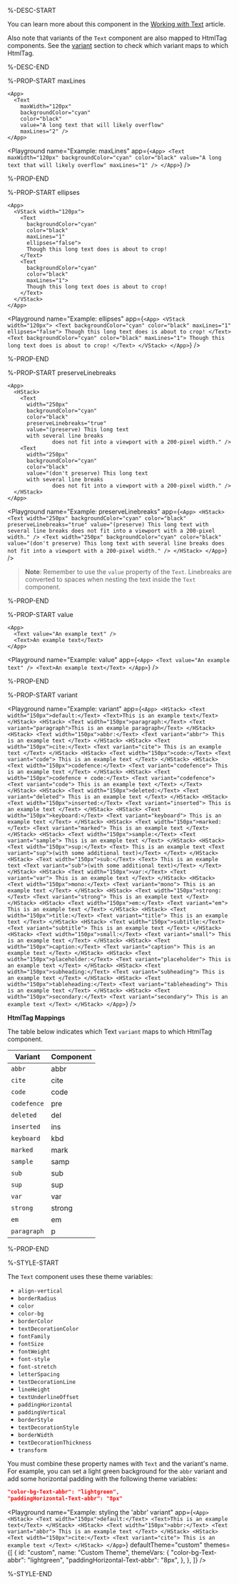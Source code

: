 %-DESC-START

You can learn more about this component in the [Working with Text](/learning/using-components/text) article.

Also note that variants of the `Text` component are also mapped to HtmlTag components.
See the [variant](#variant) section to check which variant maps to which HtmlTag.

%-DESC-END

%-PROP-START maxLines

```ueml copy
<App>
  <Text
    maxWidth="120px"
    backgroundColor="cyan"
    color="black"
    value="A long text that will likely overflow"
    maxLines="2" />
</App>
```

<Playground
  name="Example: maxLines"
  app={`
  <App>
    <Text
      maxWidth="120px"
      backgroundColor="cyan"
      color="black"
      value="A long text that will likely overflow"
      maxLines="1" />
  </App>
  `}
/>

%-PROP-END

%-PROP-START ellipses

```ueml copy /ellipses="false"/
<App>
  <VStack width="120px">
    <Text
      backgroundColor="cyan"
      color="black"
      maxLines="1"
      ellipses="false">
      Though this long text does is about to crop!
    </Text>
    <Text
      backgroundColor="cyan"
      color="black"
      maxLines="1">
      Though this long text does is about to crop!
    </Text>
  </VStack>
</App>
```

<Playground
  name="Example: ellipses"
  app={`
  <App>
    <VStack width="120px">
      <Text
        backgroundColor="cyan"
        color="black"
        maxLines="1"
        ellipses="false">
        Though this long text does is about to crop!
      </Text>
      <Text
        backgroundColor="cyan"
        color="black"
        maxLines="1">
        Though this long text does is about to crop!
      </Text>
    </VStack>
  </App>
  `}
/>

%-PROP-END

%-PROP-START preserveLinebreaks

```ueml copy {7}
<App>
  <HStack>
    <Text
      width="250px"
      backgroundColor="cyan"
      color="black"
      preserveLinebreaks="true"
      value="(preserve) This long text
      with several line breaks
              does not fit into a viewport with a 200-pixel width." />
    <Text
      width="250px"
      backgroundColor="cyan"
      color="black"
      value="(don't preserve) This long text
      with several line breaks
              does not fit into a viewport with a 200-pixel width." />
  </HStack>
</App>
```

<Playground
  name="Example: preserveLinebreaks"
  app={`
  <App>
    <HStack>
      <Text
        width="250px"
        backgroundColor="cyan"
        color="black"
        preserveLinebreaks="true"
        value="(preserve) This long text
        with several line breaks
                does not fit into a viewport with a 200-pixel width." />
      <Text
        width="250px"
        backgroundColor="cyan"
        color="black"
        value="(don't preserve) This long text
        with several line breaks
                does not fit into a viewport with a 200-pixel width." />
    </HStack>
  </App>
  `}
/>

> **Note**: Remember to use the `value` property of the `Text`.
> Linebreaks are converted to spaces when nesting the text inside the `Text` component.

%-PROP-END

%-PROP-START value

```ueml copy
<App>
  <Text value="An example text" />
  <Text>An example text</Text>
</App>
```

<Playground
  name="Example: value"
  app={`
  <App>
    <Text value="An example text" />
    <Text>An example text</Text>
  </App>
  `}
/>

%-PROP-END

%-PROP-START variant

<Playground
  name="Example: variant"
  app={`
    <App>
      <HStack>
        <Text width="150px">default:</Text>
        <Text>This is an example text</Text>
      </HStack>
      <HStack>
        <Text width="150px">paragraph:</Text>
        <Text variant="paragraph">This is an example paragraph</Text>
      </HStack>
      <HStack>
        <Text width="150px">abbr:</Text>
        <Text variant="abbr">
          This is an example text
        </Text>
      </HStack>
      <HStack>
        <Text width="150px">cite:</Text>
        <Text variant="cite">
          This is an example text
        </Text>
      </HStack>
      <HStack>
        <Text width="150px">code:</Text>
        <Text variant="code">
          This is an example text
        </Text>
      </HStack>
      <HStack>
        <Text width="150px">codefence:</Text>
        <Text variant="codefence">
          This is an example text
        </Text>
      </HStack>
      <HStack>
        <Text width="150px">codefence + code:</Text>
        <Text variant="codefence">
          <Text variant="code">
            This is an example text
          </Text>
        </Text>
      </HStack>
      <HStack>
        <Text width="150px">deleted:</Text>
        <Text variant="deleted">
          This is an example text
        </Text>
      </HStack>
      <HStack>
        <Text width="150px">inserted:</Text>
        <Text variant="inserted">
          This is an example text
        </Text>
      </HStack>
      <HStack>
        <Text width="150px">keyboard:</Text>
        <Text variant="keyboard">
          This is an example text
        </Text>
      </HStack>
      <HStack>
        <Text width="150px">marked:</Text>
        <Text variant="marked">
          This is an example text
        </Text>
      </HStack>
      <HStack>
        <Text width="150px">sample:</Text>
        <Text variant="sample">
          This is an example text
        </Text>
      </HStack>
      <HStack>
        <Text width="150px">sup:</Text>
        <Text>
          This is an example text
          <Text variant="sup">(with some additional text)</Text>
        </Text>
      </HStack>
      <HStack>
        <Text width="150px">sub:</Text>
        <Text>
          This is an example text
          <Text variant="sub">(with some additional text)</Text>
        </Text>
      </HStack>
      <HStack>
        <Text width="150px">var:</Text>
        <Text variant="var">
          This is an example text
        </Text>
      </HStack>
      <HStack>
        <Text width="150px">mono:</Text>
        <Text variant="mono">
          This is an example text
        </Text>
      </HStack>
      <HStack>
        <Text width="150px">strong:</Text>
        <Text variant="strong">
          This is an example text
        </Text>
      </HStack>
      <HStack>
        <Text width="150px">em:</Text>
        <Text variant="em">
          This is an example text
        </Text>
      </HStack>
      <HStack>
        <Text width="150px">title:</Text>
        <Text variant="title">
          This is an example text
        </Text>
      </HStack>
      <HStack>
        <Text width="150px">subtitle:</Text>
        <Text variant="subtitle">
          This is an example text
        </Text>
      </HStack>
      <HStack>
        <Text width="150px">small:</Text>
        <Text variant="small">
          This is an example text
        </Text>
      </HStack>
      <HStack>
        <Text width="150px">caption:</Text>
        <Text variant="caption">
          This is an example text
        </Text>
      </HStack>
      <HStack>
        <Text width="150px">placeholder:</Text>
        <Text variant="placeholder">
          This is an example text
        </Text>
      </HStack>
      <HStack>
        <Text width="150px">subheading:</Text>
        <Text variant="subheading">
          This is an example text
        </Text>
      </HStack>
      <HStack>
        <Text width="150px">tableheading:</Text>
        <Text variant="tableheading">
          This is an example text
        </Text>
      </HStack>
      <HStack>
        <Text width="150px">secondary:</Text>
        <Text variant="secondary">
          This is an example text
        </Text>
      </HStack>
    </App>
  `}
/>

**HtmlTag Mappings**

The table below indicates which Text `variant` maps to which HtmlTag component.

| Variant     | Component |
| ----------- | --------- |
| `abbr`      | abbr      |
| `cite`      | cite      |
| `code`      | code      |
| `codefence` | pre       |
| `deleted`   | del       |
| `inserted`  | ins       |
| `keyboard`  | kbd       |
| `marked`    | mark      |
| `sample`    | samp      |
| `sub`       | sub       |
| `sup`       | sup       |
| `var`       | var       |
| `strong`    | strong    |
| `em`        | em        |
| `paragraph` | p         |

%-PROP-END

%-STYLE-START

The `Text` component uses these theme variables:

- `align-vertical`
- `borderRadius`
- `color`
- `color-bg`
- `borderColor`
- `textDecorationColor`
- `fontFamily`
- `fontSize`
- `fontWeight`
- `font-style`
- `font-stretch`
- `letterSpacing`
- `textDecorationLine`
- `lineHeight`
- `textUnderlineOffset`
- `paddingHorizontal`
- `paddingVertical`
- `borderStyle`
- `textDecorationStyle`
- `borderWidth`
- `textDecorationThickness`
- `transform`

You must combine these property names with `Text` and the variant's name.
For example, you can set a light green background for the `abbr` variant and add some horizontal padding
with the following theme variables:

```json copy
"color-bg-Text-abbr": "lightgreen",
"paddingHorizontal-Text-abbr": "8px"
```

<Playground
  name="Example: styling the 'abbr' variant"
  app={`
    <App>
      <HStack>
        <Text width="150px">default:</Text>
        <Text>This is an example text</Text>
      </HStack>
      <HStack>
        <Text width="150px">abbr:</Text>
        <Text variant="abbr">
          This is an example text
        </Text>
      </HStack>
      <HStack>
        <Text width="150px">cite:</Text>
        <Text variant="cite">
          This is an example text
        </Text>
      </HStack>
    </App>
  `}
  defaultTheme="custom"
  themes={[
    {
      id: "custom",
      name: "Custom Theme",
      themeVars: {
        "color-bg-Text-abbr": "lightgreen",
        "paddingHorizontal-Text-abbr": "8px",
      },
    },
  ]}
/>

%-STYLE-END
